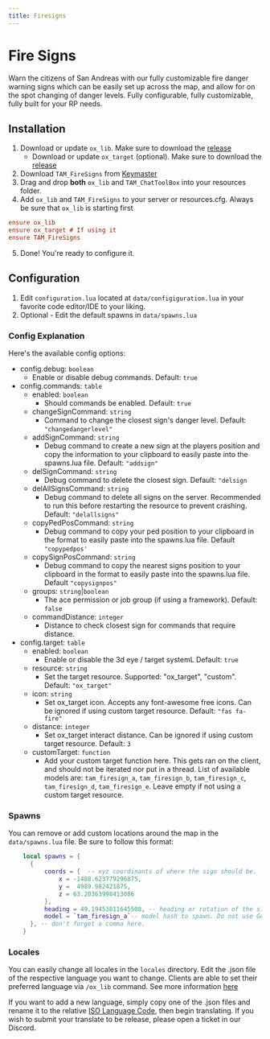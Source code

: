 ```yaml
---
title: Firesigns
---
```


# Fire Signs

Warn the citizens of San Andreas with our fully customizable fire danger warning signs which can be easily set up across the map, and allow for on the spot changing of danger levels. Fully configurable, fully customizable, fully built for your RP needs. 


## Installation
1. Download or update `ox_lib`. Make sure to download the [release](https://github.com/overextended/ox_lib/releases/latest)
    - Download or update `ox_target` (optional). Make sure to download the [release](https://github.com/overextended/ox_target/releases/latest)
2. Download `TAM_FireSigns` from [Keymaster](https://keymaster.fivem.net)
3. Drag and drop **both** `ox_lib` and `TAM_ChatToolBox` into your resources folder.
4. Add `ox_lib` and `TAM_FireSigns` to your server or resources.cfg. Always be sure that `ox_lib` is starting first
```cfg
ensure ox_lib
ensure ox_target # If using it
ensure TAM_FireSigns
```
5. Done! You're ready to configure it.

## Configuration

1. Edit `configuration.lua` located at `data/configiguration.lua` in your favorite code editor/IDE to your liking.
2. Optional - Edit the default spawns in `data/spawns.lua`

### Config Explanation

Here's the available config options:
- config.debug: `boolean`
  - Enable or disable debug commands. Default: `true`
- config.commands: `table`
  - enabled: `boolean`
    - Should commands be enabled. Default: `true`
  - changeSignCommand: `string`
    - Command to change the closest sign's danger level. Default: `"changedangerlevel"`
  - addSignCommand: `string`
    - Debug command to create a new sign at the players position and copy the information to your clipboard to easily paste into the spawns.lua file. Default: `"addsign"`
  - delSignCommand: `string`
    - Debug command to delete the closest sign. Default: `"delsign`
  - delAllSignsCommand: `string`
    - Debug command to delete all signs on the server. Recommended to run this before restarting the resource to prevent crashing. Default: `"delallsigns"`
  - copyPedPosCommand: `string`
    - Debug command to copy your ped position to your clipboard in the format to easily paste into the spawns.lua file. Default `"copypedpos'`
  - copySignPosCommand: `string`
    - Debug command to copy the nearest signs position to your clipboard in the format to easily paste into the spawns.lua file. Default `"copysignpos"`
  - groups: `string`|`boolean`
    - The ace permission or job group (if using a framework). Default: `false`
  - commandDistance: `integer`
    - Distance to check closest sign for commands that require distance.
- config.target: `table`
  - enabled: `boolean`
    - Enable or disable the 3d eye / target systemL Default: `true`
  - resource: `string`
    - Set the target resource. Supported: "ox_target", "custom". Default: `"ox_target"`
  - icon: `string`
    - Set ox_target icon. Accepts any font-awesome free icons. Can be ignored if using custom target resource. Default: `"fas fa-fire"`
  - distance: `integer`
    - Set ox_target interact distance. Can be ignored if using custom target resource. Default: `3`
  - customTarget: `function`
    - Add your custom target function here. This gets ran on the client, and should not be iterated nor put in a thread. List of available models are: `tam_firesign_a`, `tam_firesign_b`, `tam_firesign_c`, `tam_firesign_d`, `tam_firesign_e`. Leave empty if not using a custom target resource.

### Spawns

You can remove or add custom locations around the map in the `data/spawns.lua` file. Be sure to follow this format:

  ```lua
      local spawns = {
        {	
            coords = {	-- xyz coordinants of where the sign should be.
                x = -1488.623779296875,
                y =  4989.982421875, 	
                z = 63.20363998413086	
            },	
            heading = 49.19453811645508, -- heading or rotation of the sign. May have to add 90 to it.
            model = `tam_firesign_a`-- model hash to spawn. Do not use GetHashKey()!
        }, -- don't forget a comma here.
      }
  ```

### Locales
  
You can easily change all locales in the `locales` directory. Edit the .json file of the respective language you want to change. Clients are able to set their preferred language via `/ox_lib` command. See more information [here](https://overextended.dev/ox_lib/Modules/Locale/Shared)

If you want to add a new language, simply copy one of the .json files and rename it to the relative [ISO Language Code](http://www.lingoes.net/en/translator/langcode.htm), then begin translating. If you wish to submit your translate to be release, please open a ticket in our Discord.
